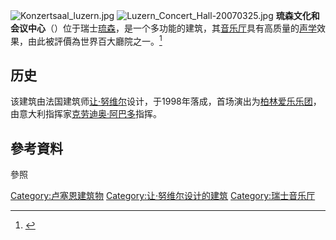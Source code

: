 {{otheruses|subject=瑞士琉森的文化和會議中心|other=德國司徒加特的同名場館|文化和會議中心 (司徒加特)}}
{{coord|47.050|N|8.312|E|display=title|source:dewiki_type:landmark_region:CH-LU}}
[[Image:Konzertsaal_luzern.jpg|thumb]]
[[Image:Luzern_Concert_Hall-20070325.jpg|thumb]]
'''琉森文化和会议中心'''（{{lang-de|Kultur- und Kongresszentrum Luzern}}）位于瑞士[[琉森|琉森]]，是一个多功能的建筑，其[[音乐厅|音乐厅]]具有高质量的[[声学|声学]]效果，由此被評價為世界百大廳院之一。<ref>{{Cite book|title=''Concert Halls and Opera Houses: Music, Acoustics, and Architecture''.|last=Beranek|first=Leo|publisher=Springer|year=2003|isbn=978-0387955247|edition=2nd edition}}</ref>

== 历史 ==
该建筑由法国建筑师[[让·努维尔|让·努维尔]]设计，于1998年落成，首场演出为[[柏林爱乐乐团|柏林爱乐乐团]]，由意大利指挥家[[克劳迪奥·阿巴多|克劳迪奥·阿巴多]]指挥。

== 參考資料 ==
;參照
{{Reflist}}

[[Category:卢塞恩建筑物|Category:卢塞恩建筑物]]
[[Category:让·努维尔设计的建筑|Category:让·努维尔设计的建筑]]
[[Category:瑞士音乐厅|Category:瑞士音乐厅]]